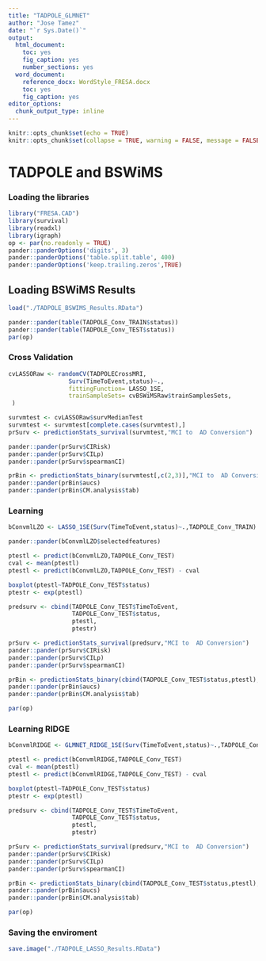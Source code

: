 ```yaml
---
title: "TADPOLE_GLMNET"
author: "Jose Tamez"
date: "`r Sys.Date()`"
output: 
  html_document: 
    toc: yes
    fig_caption: yes
    number_sections: yes
  word_document: 
    reference_docx: WordStyle_FRESA.docx
    toc: yes
    fig_caption: yes
editor_options:
  chunk_output_type: inline
---
```



```r
knitr::opts_chunk$set(echo = TRUE)
knitr::opts_chunk$set(collapse = TRUE, warning = FALSE, message = FALSE,comment = "#>")
```

# TADPOLE and BSWiMS

### Loading the libraries

```r
library("FRESA.CAD")
library(survival)
library(readxl)
library(igraph)
op <- par(no.readonly = TRUE)
pander::panderOptions('digits', 3)
pander::panderOptions('table.split.table', 400)
pander::panderOptions('keep.trailing.zeros',TRUE)

```

## Loading BSWiMS Results

```r

load("./TADPOLE_BSWIMS_Results.RData")

pander::pander(table(TADPOLE_Conv_TRAIN$status))
pander::pander(table(TADPOLE_Conv_TEST$status))
par(op)

```


### Cross Validation

```r

cvLASSORaw <- randomCV(TADPOLECrossMRI,
                 Surv(TimeToEvent,status)~.,
                 fittingFunction= LASSO_1SE,
                 trainSampleSets= cvBSWiMSRaw$trainSamplesSets,
 )

survmtest <- cvLASSORaw$survMedianTest
survmtest <- survmtest[complete.cases(survmtest),]
prSurv <- predictionStats_survival(survmtest,"MCI to  AD Conversion")

pander::pander(prSurv$CIRisk)
pander::pander(prSurv$CILp)
pander::pander(prSurv$spearmanCI)

prBin <- predictionStats_binary(survmtest[,c(2,3)],"MCI to  AD Conversion")
pander::pander(prBin$aucs)
pander::pander(prBin$CM.analysis$tab)


```


### Learning

```r
bConvmlLZO <- LASSO_1SE(Surv(TimeToEvent,status)~.,TADPOLE_Conv_TRAIN)

pander::pander(bConvmlLZO$selectedfeatures)

ptestl <- predict(bConvmlLZO,TADPOLE_Conv_TEST)
cval <- mean(ptestl)
ptestl <- predict(bConvmlLZO,TADPOLE_Conv_TEST) - cval

boxplot(ptestl~TADPOLE_Conv_TEST$status)
ptestr <- exp(ptestl)

predsurv <- cbind(TADPOLE_Conv_TEST$TimeToEvent,
                  TADPOLE_Conv_TEST$status,
                  ptestl,
                  ptestr)

prSurv <- predictionStats_survival(predsurv,"MCI to  AD Conversion")
pander::pander(prSurv$CIRisk)
pander::pander(prSurv$CILp)
pander::pander(prSurv$spearmanCI)

prBin <- predictionStats_binary(cbind(TADPOLE_Conv_TEST$status,ptestl),"MCI to  AD Conversion")
pander::pander(prBin$aucs)
pander::pander(prBin$CM.analysis$tab)

par(op)

```



### Learning RIDGE

```r
bConvmlRIDGE <- GLMNET_RIDGE_1SE(Surv(TimeToEvent,status)~.,TADPOLE_Conv_TRAIN)

ptestl <- predict(bConvmlRIDGE,TADPOLE_Conv_TEST)
cval <- mean(ptestl)
ptestl <- predict(bConvmlRIDGE,TADPOLE_Conv_TEST) - cval

boxplot(ptestl~TADPOLE_Conv_TEST$status)
ptestr <- exp(ptestl)

predsurv <- cbind(TADPOLE_Conv_TEST$TimeToEvent,
                  TADPOLE_Conv_TEST$status,
                  ptestl,
                  ptestr)

prSurv <- predictionStats_survival(predsurv,"MCI to  AD Conversion")
pander::pander(prSurv$CIRisk)
pander::pander(prSurv$CILp)
pander::pander(prSurv$spearmanCI)

prBin <- predictionStats_binary(cbind(TADPOLE_Conv_TEST$status,ptestl),"MCI to  AD Conversion")
pander::pander(prBin$aucs)
pander::pander(prBin$CM.analysis$tab)

par(op)

```


### Saving the enviroment
```r
save.image("./TADPOLE_LASSO_Results.RData")


```

